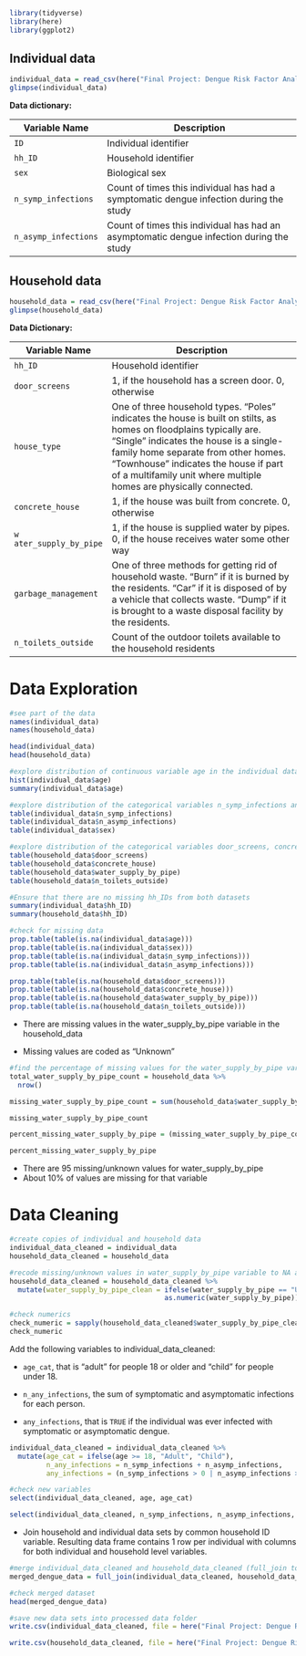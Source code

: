 ```r
library(tidyverse)
library(here)
library(ggplot2)
```

## Individual data

```r
individual_data = read_csv(here("Final Project: Dengue Risk Factor Analysis","Data","Raw Data","dengue_individual_data.csv"))
glimpse(individual_data)

```

**Data dictionary:**

| Variable Name        | Description                                                                              |
|------------------|------------------------------------------------------|
| `ID`                 | Individual identifier                                                                    |
| `hh_ID`              | Household identifier                                                                     |
| `sex`                | Biological sex                                                                           |
| `n_symp_infections`  | Count of times this individual has had a symptomatic dengue infection during the study   |
| `n_asymp_infections` | Count of times this individual has had an asymptomatic dengue infection during the study |

## Household data

```r
household_data = read_csv(here("Final Project: Dengue Risk Factor Analysis","Data","Raw Data","dengue_household_data.csv"))
glimpse(household_data)
```

**Data Dictionary:**

| Variable Name           | Description                                                                                                                                                                                                                                                                                                       |
|----------------|--------------------------------------------------------|
| `hh_ID`                 | Household identifier                                                                                                                                                                                                                                                                                              |
| `door_screens`          | 1, if the household has a screen door. 0, otherwise                                                                                                                                                                                                                                                               |
| `house_type`            | One of three household types. "Poles" indicates the house is built on stilts, as homes on floodplains typically are. "Single" indicates the house is a single-family home separate from other homes. "Townhouse" indicates the house if part of a multifamily unit where multiple homes are physically connected. |
| `concrete_house`        | 1, if the house was built from concrete. 0, otherwise                                                                                                                                                                                                                                                             |
| `w ater_supply_by_pipe` | 1, if the house is supplied water by pipes. 0, if the house receives water some other way                                                                                                                                                                                                                         |
| `garbage_management`    | One of three methods for getting rid of household waste. "Burn" if it is burned by the residents. "Car" if it is disposed of by a vehicle that collects waste. "Dump" if it is brought to a waste disposal facility by the residents.                                                                             |
| `n_toilets_outside`     | Count of the outdoor toilets available to the household residents                                                                                                                                                                                                                                                 |

# Data Exploration

```r
#see part of the data
names(individual_data)
names(household_data)

head(individual_data)
head(household_data)

#explore distribution of continuous variable age in the individual dataset
hist(individual_data$age)
summary(individual_data$age)

#explore distribution of the categorical variables n_symp_infections and n_asymp_infections in the individual dataset
table(individual_data$n_symp_infections)
table(individual_data$n_asymp_infections)
table(individual_data$sex)

#explore distribution of the categorical variables door_screens, concrete_house, water_supply_by_pipe, and n_toilets_outside in the individual dataset
table(household_data$door_screens)
table(household_data$concrete_house)
table(household_data$water_supply_by_pipe)
table(household_data$n_toilets_outside)

#Ensure that there are no missing hh_IDs from both datasets
summary(individual_data$hh_ID)
summary(household_data$hh_ID)

#check for missing data
prop.table(table(is.na(individual_data$age)))
prop.table(table(is.na(individual_data$sex)))
prop.table(table(is.na(individual_data$n_symp_infections)))
prop.table(table(is.na(individual_data$n_asymp_infections)))

prop.table(table(is.na(household_data$door_screens)))
prop.table(table(is.na(household_data$concrete_house)))
prop.table(table(is.na(household_data$water_supply_by_pipe)))
prop.table(table(is.na(household_data$n_toilets_outside)))
```

-   There are missing values in the water_supply_by_pipe variable in the household_data

-   Missing values are coded as "Unknown"

```r
#find the percentage of missing values for the water_supply_by_pipe variable in household_data
total_water_supply_by_pipe_count = household_data %>% 
  nrow()

missing_water_supply_by_pipe_count = sum(household_data$water_supply_by_pipe == "Unknown")

missing_water_supply_by_pipe_count

percent_missing_water_supply_by_pipe = (missing_water_supply_by_pipe_count / total_water_supply_by_pipe_count) *100

percent_missing_water_supply_by_pipe
```

-   There are 95 missing/unknown values for water_supply_by_pipe
-   About 10% of values are missing for that variable

# Data Cleaning

```r
#create copies of individual and household data
individual_data_cleaned = individual_data
household_data_cleaned = household_data

#recode missing/unknown values in water_supply_by_pipe variable to NA and to numerics
household_data_cleaned = household_data_cleaned %>% 
  mutate(water_supply_by_pipe_clean = ifelse(water_supply_by_pipe == "Unknown", NA,
                                      as.numeric(water_supply_by_pipe)))

#check numerics
check_numeric = sapply(household_data_cleaned$water_supply_by_pipe_clean, is.numeric)
check_numeric

```

Add the following variables to individual_data_cleaned:

-   `age_cat`, that is "adult" for people 18 or older and "child" for people under 18.

-   `n_any_infections`, the sum of symptomatic and asymptomatic infections for each person.

-   `any_infections`, that is `TRUE` if the individual was ever infected with symptomatic or asymptomatic dengue.

```r
individual_data_cleaned = individual_data_cleaned %>% 
  mutate(age_cat = ifelse(age >= 18, "Adult", "Child"),
         n_any_infections = n_symp_infections + n_asymp_infections,
         any_infections = (n_symp_infections > 0 | n_asymp_infections > 0))

#check new variables
select(individual_data_cleaned, age, age_cat)

select(individual_data_cleaned, n_symp_infections, n_asymp_infections, n_any_infections, any_infections)

```

-   Join household and individual data sets by common household ID variable. Resulting data frame contains 1 row per individual with columns for both individual and household level variables.

```r
#merge individual_data_cleaned and household_data_cleaned (full_join to ensure all existing and new variables are included in the merged dataset)
merged_dengue_data = full_join(individual_data_cleaned, household_data_cleaned, by = "hh_ID")

#check merged dataset
head(merged_dengue_data)

```

```r
#save new data sets into processed data folder
write.csv(individual_data_cleaned, file = here("Final Project: Dengue Risk Factor Analysis/Data/Processed Data/individual_data_cleaned.csv"), row.names = FALSE)

write.csv(household_data_cleaned, file = here("Final Project: Dengue Risk Factor Analysis/Data/Processed Data/household_data_cleaned.csv"), row.names = FALSE)


```
